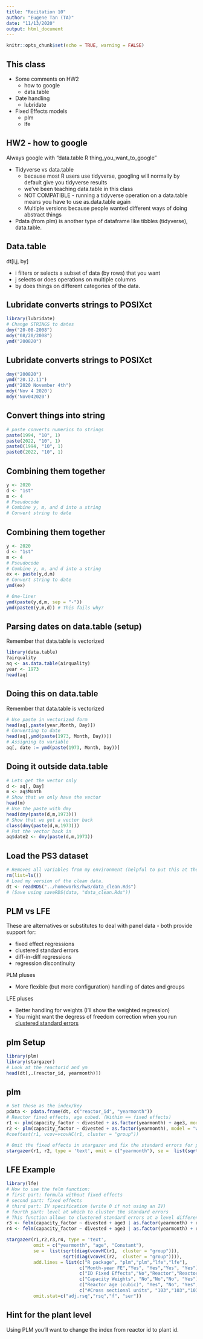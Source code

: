 ```yaml
---
title: "Recitation 10"
author: "Eugene Tan (TA)"
date: "11/13/2020"
output: html_document
---
```


```r
knitr::opts_chunk$set(echo = TRUE, warning = FALSE)
```

## This class

* Some comments on HW2
  * how to google
  * data.table
* Date handling
  * lubridate
* Fixed Effects models
  * plm
  * lfe

## HW2 - how to google

Always google with "data.table R thing_you_want_to_google"

* Tidyverse vs data.table
  * because most R users use tidyverse, googling will normally by default give you tidyverse results
  * we've been teaching data.table in this class
  * NOT COMPATIBLE - running a tidyverse operation on a data.table means you have to use as.data.table again
  * Multiple versions because people wanted different ways of doing abstract things
* Pdata (from plm) is another type of dataframe like tibbles (tidyverse), data.table.

## Data.table
dt[i,j, by]

* i filters or selects a subset of data (by rows) that you want
* j selects or does operations on multiple columns
* by does things on different categories of the data. 

## Lubridate converts strings to POSIXct
```r
library(lubridate)
# Change STRINGS to dates
dmy("20-08-2008")
mdy("08/20/2008")
ymd("200820")
```

## Lubridate converts strings to POSIXct
```r
dmy("200820")
ymd("20.12.11")
ymd("2020 November 4th")
mdy('Nov 4 2020')
mdy('Nov042020')
```

## Convert things into string
```r
# paste converts numerics to strings
paste(1994, "10", 1)
paste(2022, "10", 1)
paste0(1994, "10", 1)
paste0(2022, "10", 1)
```

## Combining them together
```r
y <- 2020
d <- "1st"
m <- 4
# Pseudocode
# Combine y, m, and d into a string
# Convert string to date
```


## Combining them together
```r
y <- 2020
d <- "1st"
m <- 4
# Pseudocode
# Combine y, m, and d into a string
ex <- paste(y,d,m)
# Convert string to date
ymd(ex)

# One-liner
ymd(paste(y,d,m, sep = "-"))
ymd(paste0(y,m,d)) # This fails why?
```

## Parsing dates on data.table (setup)
Remember that data.table is vectorized
```r
library(data.table)
?airquality
aq <- as.data.table(airquality)
year <- 1973
head(aq)
```
## Doing this on data.table
Remember that data.table is vectorized
```r
# Use paste in vectorized form
head(aq[,paste(year,Month, Day)])
# Converting to date
head(aq[,ymd(paste(1973, Month, Day))])
# Assigning to variable
aq[, date := ymd(paste(1973, Month, Day))]
```

## Doing it outside data.table
```r
# Lets get the vector only
d <- aq[, Day]
m <- aq$Month
# Show that we only have the vector
head(m)
# Use the paste with dmy
head(dmy(paste(d,m,1973)))
# Show that we get a vector back
class(dmy(paste(d,m,1973)))
# Put the vector back in
aq$date2 <- dmy(paste(d,m,1973))
```

## Load the PS3 dataset
```r
# Removes all variables from my environment (helpful to put this at the top of your script)
rm(list=ls()) 
# Load my version of the clean data.
dt <- readRDS("../homeworks/hw3/data_clean.Rds")
# (Save using saveRDS(data, "data_clean.Rds"))
```

## PLM vs LFE

These are alternatives or substitutes to deal with panel data - both provide support for:

* fixed effect regressions
* clustered standard errors
* diff-in-diff regressions
* regression discontinuity

PLM pluses

* More flexible (but more configuration) handling of dates and groups

LFE pluses

* Better handling for weights (I'll show the weighted regression)
* You might want the degress of freedom correction when you run  [clustered standard errors](https://stackoverflow.com/questions/30116099/clustered-standard-errors-different-in-plm-vs-lfe)

## plm Setup

```r
library(plm)
library(stargazer)
# Look at the reactorid and ym
head(dt[,.(reactor_id, yearmonth)])
```

## plm 
```r
# Set those as the index/key
pdata <- pdata.frame(dt, c("reactor_id", "yearmonth"))
# Reactor fixed effects, age cubed. (Within == fixed effects)
r1 <- plm(capacity_factor ~ divested + as.factor(yearmonth) + age3, model = "pooling", pdata)
r2 <- plm(capacity_factor ~ divested + as.factor(yearmonth), model = "within", pdata)
#coeftest(r1, vcov=vcovHC(r1, cluster = "group"))

# Omit the fixed effects in stargazer and fix the standard errors for plm
stargazer(r1, r2, type = 'text', omit = c("yearmonth"), se =  list(sqrt(diag(vcovHC(r1,  cluster = "group"))), sqrt(diag(vcovHC(r2,  cluster = "group")))),omit.stat=c("adj.rsq","f"))
```

## LFE Example
```r
library(lfe)
# How to use the felm function:
# first part: formula without fixed effects
# second part: fixed effects
# third part: IV specification (write 0 if not using an IV)
# fourth part: level at which to cluster the standard errors
# This function allows to clustered standard errors at a level different from the fixed effects.
r3 <- felm(capacity_factor ~ divested + age3 | as.factor(yearmonth) + reactor_id  | 0 | plant_id, dt)
r4 <- felm(capacity_factor ~ divested + age3 | as.factor(yearmonth) + reactor_id  | 0 | plant_id, dt, weights = dt$capacity)

stargazer(r1,r2,r3,r4, type = 'text',  
          omit = c("yearmonth", "age", "Constant"),
          se =  list(sqrt(diag(vcovHC(r1,  cluster = "group"))), 
                     sqrt(diag(vcovHC(r2,  cluster = "group")))),
          add.lines = list(c("R package", "plm","plm","lfe","lfe"),
                           c("Month-year FE","Yes", "Yes","Yes", "Yes"),
                           c("ID Fixed Effects","No","Reactor","Reactor","Reactor"),
                           c("Capacity Weights", "No","No","No", "Yes"),
                           c("Reactor age (cubic)", "Yes", "No", "Yes","Yes"),
                           c("#Cross sectional units", "103","103","103","103")),
          omit.stat=c("adj.rsq","rsq","f", "ser"))
```

## Hint for the plant level
Using PLM you'll want to change the index from reactor id to plant id. 

